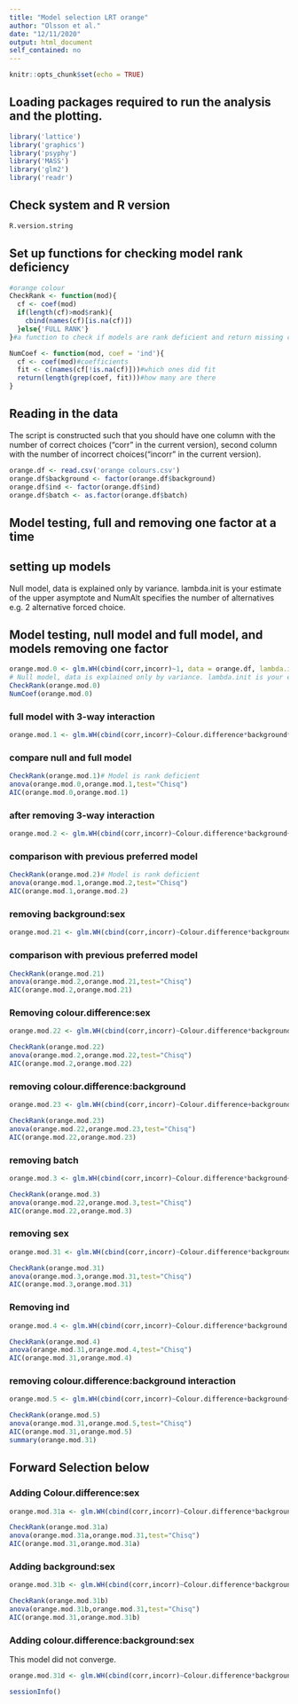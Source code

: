 ```yaml
---
title: "Model selection LRT orange"
author: "Olsson et al."
date: "12/11/2020"
output: html_document
self_contained: no
---
```

  
```r
knitr::opts_chunk$set(echo = TRUE)
```

## Loading packages required to run the analysis and the plotting.

```r
library('lattice')
library('graphics')
library('psyphy')
library('MASS')
library('glm2')
library('readr')
```

## Check system and R version

```r
R.version.string
```
## Set up functions for checking model rank deficiency

```r
#orange colour
CheckRank <- function(mod){
  cf <- coef(mod)
  if(length(cf)>mod$rank){
    cbind(names(cf)[is.na(cf)])
  }else{'FULL RANK'}
}#a function to check if models are rank deficient and return missing coef

NumCoef <- function(mod, coef = 'ind'){
  cf <- coef(mod)#coefficients
  fit <- c(names(cf[!is.na(cf)]))#which ones did fit
  return(length(grep(coef, fit)))#how many are there
}
```

## Reading in the data

The script is constructed such that you should have one column with the number of correct choices ("corr" in the current version), second column with the number of incorrect choices("incorr" in the current version).

```r
orange.df <- read.csv('orange colours.csv')
orange.df$background <- factor(orange.df$background)
orange.df$ind <- factor(orange.df$ind)
orange.df$batch <- as.factor(orange.df$batch)
```

## Model testing, full and removing one factor at a time

## setting up models

Null model, data is explained only by variance. lambda.init is your estimate of the upper asymptote and NumAlt specifies the number of alternatives e.g. 2 alternative forced choice.

## Model testing, null model and full model, and models removing one factor
```r
orange.mod.0 <- glm.WH(cbind(corr,incorr)~1, data = orange.df, lambda.init = 0.1, interval = c(0, 1), NumAlt = 2)
# Null model, data is explained only by variance. lambda.init is your estimate of the upper asymptote and NumAlt specifies the number of alternatives e.g. 2 alternative forced choice
CheckRank(orange.mod.0)
NumCoef(orange.mod.0) 
```

### full model with 3-way interaction
```r
orange.mod.1 <- glm.WH(cbind(corr,incorr)~Colour.difference*background*sex+ind+batch, data = orange.df, lambda.init = 0.05, interval = c(0, 1), NumAlt = 2, maxit=1000) # Model where data is affected by the stimulus level
```
### compare null and full model
```r
CheckRank(orange.mod.1)# Model is rank deficient
anova(orange.mod.0,orange.mod.1,test="Chisq")
AIC(orange.mod.0,orange.mod.1)
```
### after removing 3-way interaction
```r
orange.mod.2 <- glm.WH(cbind(corr,incorr)~Colour.difference*background+Colour.difference*sex+background*sex+ind+batch, data = orange.df, lambda.init = 0.05, interval = c(0, 1), NumAlt = 2, maxit=100) # Model where data is affected by the stimulus level
```

### comparison with previous preferred model
```r
CheckRank(orange.mod.2)# Model is rank deficient
anova(orange.mod.1,orange.mod.2,test="Chisq")
AIC(orange.mod.1,orange.mod.2)
```
### removing background:sex
```r
orange.mod.21 <- glm.WH(cbind(corr,incorr)~Colour.difference*background+Colour.difference*sex+ind+batch, data = orange.df, lambda.init = 0.05, interval = c(0, 1), NumAlt = 2, maxit=100) # Model where data is affected by the stimulus level
```

### comparison with previous preferred model
```r
CheckRank(orange.mod.21)
anova(orange.mod.2,orange.mod.21,test="Chisq")
AIC(orange.mod.2,orange.mod.21)
```
### Removing colour.difference:sex
```r
orange.mod.22 <- glm.WH(cbind(corr,incorr)~Colour.difference*background+sex+ind+batch, data = orange.df, lambda.init = 0.05, interval = c(0, 1), NumAlt = 2, maxit=100) # Model where data is affected by the stimulus level
```

```r
CheckRank(orange.mod.22)
anova(orange.mod.2,orange.mod.22,test="Chisq")
AIC(orange.mod.2,orange.mod.22)
```
### removing colour.difference:background
```r
orange.mod.23 <- glm.WH(cbind(corr,incorr)~Colour.difference+background+sex+ind+batch, data = orange.df, lambda.init = 0.05, interval = c(0, 1), NumAlt = 2, maxit=100) # Model where data is affected by the stimulus level
```

```r
CheckRank(orange.mod.23)
anova(orange.mod.22,orange.mod.23,test="Chisq")
AIC(orange.mod.22,orange.mod.23)
```
### removing batch
```r
orange.mod.3 <- glm.WH(cbind(corr,incorr)~Colour.difference*background+sex+ind, data = orange.df, lambda.init = 0.05, interval = c(0, 1), NumAlt = 2, maxit=100) # Model where data is affected by the stimulus level
```

```r
CheckRank(orange.mod.3)
anova(orange.mod.22,orange.mod.3,test="Chisq")
AIC(orange.mod.22,orange.mod.3)
```
### removing sex
```r
orange.mod.31 <- glm.WH(cbind(corr,incorr)~Colour.difference*background+ind, data = orange.df, lambda.init = 0.05, interval = c(0, 1), NumAlt = 2, maxit=100) # Model where data is affected by the stimulus level
```

```r
CheckRank(orange.mod.31)
anova(orange.mod.3,orange.mod.31,test="Chisq")
AIC(orange.mod.3,orange.mod.31)
```
### Removing ind
```r
orange.mod.4 <- glm.WH(cbind(corr,incorr)~Colour.difference*background, data = orange.df, lambda.init = 0.05, interval = c(0, 1), NumAlt = 2, maxit=100) # Model where data is affected by the stimulus level
```

```r
CheckRank(orange.mod.4)
anova(orange.mod.31,orange.mod.4,test="Chisq")
AIC(orange.mod.31,orange.mod.4)
```
### removing colour.difference:background interaction
```r
orange.mod.5 <- glm.WH(cbind(corr,incorr)~Colour.difference+background+ind, data = orange.df, lambda.init = 0.05, interval = c(0, 1), NumAlt = 2, maxit=100) # Model where data is affected by the stimulus level
```

```r
CheckRank(orange.mod.5)
anova(orange.mod.31,orange.mod.5,test="Chisq")
AIC(orange.mod.31,orange.mod.5)
summary(orange.mod.31)
```
## Forward Selection below

### Adding Colour.difference:sex
```r
orange.mod.31a <- glm.WH(cbind(corr,incorr)~Colour.difference*background+ind+Colour.difference:sex, data = orange.df, lambda.init = 0.05, interval = c(0, 1), NumAlt = 2, maxit=100) # Model where data is affected by the stimulus level
```

```r
CheckRank(orange.mod.31a)
anova(orange.mod.31a,orange.mod.31,test="Chisq")
AIC(orange.mod.31,orange.mod.31a)
```
### Adding background:sex
```r
orange.mod.31b <- glm.WH(cbind(corr,incorr)~Colour.difference*background+ind+background:sex, data = orange.df, lambda.init = 0.05, interval = c(0, 1), NumAlt = 2, maxit=100) # Model where data is affected by the stimulus level
```

```r
CheckRank(orange.mod.31b)
anova(orange.mod.31b,orange.mod.31,test="Chisq")
AIC(orange.mod.31,orange.mod.31b)
```

### Adding colour.difference:background:sex
This model did not converge. 
```r
orange.mod.31d <- glm.WH(cbind(corr,incorr)~Colour.difference*background*sex+ind, data = orange.df, lambda.init = 0.05, interval = c(0, 1), NumAlt = 2, maxit=100) # Model where data is affected by the stimulus level
```

```r
sessionInfo()
```

